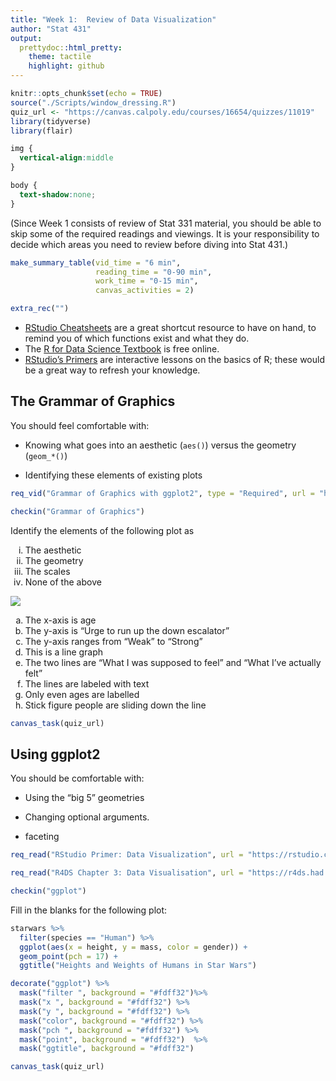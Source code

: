 ```yaml
---
title: "Week 1:  Review of Data Visualization"
author: "Stat 431"
output:
  prettydoc::html_pretty:
    theme: tactile
    highlight: github
---
```


```r
knitr::opts_chunk$set(echo = TRUE)
source("./Scripts/window_dressing.R")
quiz_url <- "https://canvas.calpoly.edu/courses/16654/quizzes/11019"
library(tidyverse)
library(flair)
```

```css
img {
  vertical-align:middle
}

body {
  text-shadow:none;
}


```

(Since Week 1 consists of review of Stat 331 material, you should be able to skip some of the required readings and viewings. It is your responsibility to decide which areas you need to review before diving into Stat 431.)


```r
make_summary_table(vid_time = "6 min", 
                   reading_time = "0-90 min", 
                   work_time = "0-15 min", 
                   canvas_activities = 2)
```

```r
extra_rec("")
```

* [RStudio Cheatsheets](https://rstudio.com/resources/cheatsheets/) are a great shortcut resource to have on hand, to remind you of which functions exist and what they do.
* The [R for Data Science Textbook](https://r4ds.had.co.nz/) is free online.
* [RStudio's Primers](https://rstudio.cloud/learn/primers) are interactive lessons on the basics of R; these would be a great way to refresh your knowledge.

## The Grammar of Graphics

You should feel comfortable with:

* Knowing what goes into an aesthetic (`aes()`) versus the geometry (`geom_*()`)

* Identifying these elements of existing plots


```r
req_vid("Grammar of Graphics with ggplot2", type = "Required", url = "https://www.youtube.com/embed/kepKM7Z2O54")
```

```r
checkin("Grammar of Graphics")
```

Identify the elements of the following plot as

(i) The aesthetic
(ii) The geometry
(iii) The scales
(iv) None of the above

<a href=<https://xkcd.com/252/"><img src="./Images/xkcd.png"></a>

(a) The x-axis is age
(b) The y-axis is "Urge to run up the down escalator"
(c) The y-axis ranges from "Weak" to "Strong"
(d) This is a line graph
(e) The two lines are "What I was supposed to feel" and "What I've actually felt"
(f) The lines are labeled with text
(g) Only even ages are labelled
(h) Stick figure people are sliding down the line


```r
canvas_task(quiz_url)
```


## Using ggplot2

You should be comfortable with:

* Using the "big 5" geometries

* Changing optional arguments.

* faceting

```r
req_read("RStudio Primer: Data Visualization", url = "https://rstudio.cloud/learn/primers/3", type = "Required")
```


```r
req_read("R4DS Chapter 3: Data Visualisation", url = "https://r4ds.had.co.nz/data-visualisation.html", type = "Recommended")
```


```r
checkin("ggplot")
```

Fill in the blanks for the following plot:

```r
starwars %>%
  filter(species == "Human") %>%
  ggplot(aes(x = height, y = mass, color = gender)) + 
  geom_point(pch = 17) +
  ggtitle("Heights and Weights of Humans in Star Wars")
```

```r
decorate("ggplot") %>%
  mask("filter ", background = "#fdff32")%>%
  mask("x ", background = "#fdff32") %>%
  mask("y ", background = "#fdff32") %>%
  mask("color", background = "#fdff32") %>%
  mask("pch ", background = "#fdff32") %>%
  mask("point", background = "#fdff32")  %>%
  mask("ggtitle", background = "#fdff32") 
```



```r
canvas_task(quiz_url)
```



